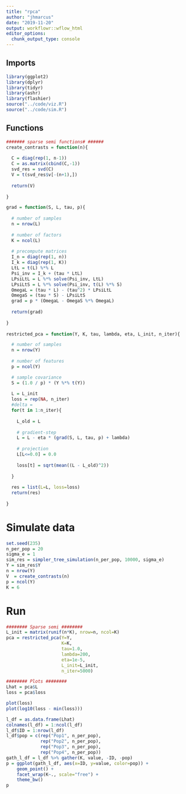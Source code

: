 ```yaml
---
title: "rpca"
author: "jhmarcus"
date: "2019-11-20"
output: workflowr::wflow_html
editor_options:
  chunk_output_type: console
---
```


## Imports

```r
library(ggplot2)
library(dplyr)
library(tidyr)
library(ashr)
library(flashier)
source("../code/viz.R")
source("../code/sim.R")
```

## Functions

```r
####### sparse semi functions# ###### 
create_contrasts = function(n){
  
  C = diag(rep(1, n-1))
  C = as.matrix(cbind(C,-1))
  svd_res = svd(C)
  V = t(svd_res$v[-(n+1),])
  
  return(V)
  
}

grad = function(S, L, tau, p){
  
  # number of samples
  n = nrow(L)
  
  # number of factors
  K = ncol(L)
  
  # precompute matrices
  I_n = diag(rep(1, n)) 
  I_k = diag(rep(1, K)) 
  LtL = t(L) %*% L
  Psi_inv = I_k + (tau * LtL)
  LPsiLtL = L %*% solve(Psi_inv, LtL)
  LPsiLtS = L %*% solve(Psi_inv, t(L) %*% S)
  OmegaL = (tau * L) - (tau^2) * LPsiLtL
  OmegaS = (tau * S) - LPsiLtS
  grad = p * (OmegaL - OmegaS %*% OmegaL)
  
  return(grad)
  
}
  
restricted_pca = function(Y, K, tau, lambda, eta, L_init, n_iter){

  # number of samples
  n = nrow(Y)
  
  # number of features
  p = ncol(Y)

  # sample covariance
  S = (1.0 / p) * (Y %*% t(Y))
  
  L = L_init
  loss = rep(NA, n_iter)
  #delta = 
  for(t in 1:n_iter){
    
    L_old = L
    
    # gradient-step
    L = L - eta * (grad(S, L, tau, p) + lambda)
   
    # projection
    L[L<=0.0] = 0.0
    
    loss[t] = sqrt(mean((L - L_old)^2))
    
  }
    
  res = list(L=L, loss=loss)
  return(res)
  
}
```

# Simulate data

```r
set.seed(235)
n_per_pop = 20
sigma_e = 1
sim_res = simpler_tree_simulation(n_per_pop, 10000, sigma_e)
Y = sim_res$Y
n = nrow(Y)
V  = create_contrasts(n)
p = ncol(Y)
K = 6
```

# Run

```r
######## Sparse semi ######## 
L_init = matrix(runif(n*K), nrow=n, ncol=K)
pca = restricted_pca(Y=Y, 
                     K=K, 
                     tau=1.0, 
                     lambda=200,
                     eta=1e-5, 
                     L_init=L_init, 
                     n_iter=5000)

######## Plots ######## 
Lhat = pca$L
loss = pca$loss 

plot(loss)
plot(log10(loss - min(loss)))

l_df = as.data.frame(Lhat)
colnames(l_df) = 1:ncol(l_df)
l_df$ID = 1:nrow(l_df)
l_df$pop = c(rep("Pop1", n_per_pop), 
             rep("Pop2", n_per_pop),
             rep("Pop3", n_per_pop), 
             rep("Pop4", n_per_pop))
gath_l_df = l_df %>% gather(K, value, -ID, -pop) 
p = ggplot(gath_l_df, aes(x=ID, y=value, color=pop)) + 
    geom_point() +
    facet_wrap(K~., scale="free") +
    theme_bw() 
p
```
